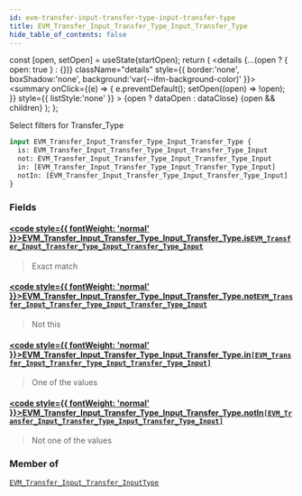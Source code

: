 ```yaml
---
id: evm-transfer-input-transfer-type-input-transfer-type
title: EVM_Transfer_Input_Transfer_Type_Input_Transfer_Type
hide_table_of_contents: false
---
```







  const [open, setOpen] = useState(startOpen);
  return (
    <details {...(open ? { open: true } : {})} className="details" style={{ border:'none', boxShadow:'none', background:'var(--ifm-background-color)' }}>
      <summary
        onClick={(e) => {
          e.preventDefault();
          setOpen((open) => !open);
        }}
        style={{ listStyle:'none' }}
      >
      {open ? dataOpen : dataClose}
      </summary>
      {open && children}
    </details>
  );
};








Select filters for Transfer_Type


```graphql
input EVM_Transfer_Input_Transfer_Type_Input_Transfer_Type {
  is: EVM_Transfer_Input_Transfer_Type_Input_Transfer_Type_Input
  not: EVM_Transfer_Input_Transfer_Type_Input_Transfer_Type_Input
  in: [EVM_Transfer_Input_Transfer_Type_Input_Transfer_Type_Input]
  notIn: [EVM_Transfer_Input_Transfer_Type_Input_Transfer_Type_Input]
}
```




### Fields

#### [<code style={{ fontWeight: 'normal' }}>EVM_Transfer_Input_Transfer_Type_Input_Transfer_Type.<b>is</b></code>](#)<Bullet />[`EVM_Transfer_Input_Transfer_Type_Input_Transfer_Type_Input`](/docs/graphql-reference/enums/evm-transfer-input-transfer-type-input-transfer-type-input) <Badge class="badge badge--secondary" text="enum"/> 
> 
> 
> Exact match
> 

#### [<code style={{ fontWeight: 'normal' }}>EVM_Transfer_Input_Transfer_Type_Input_Transfer_Type.<b>not</b></code>](#)<Bullet />[`EVM_Transfer_Input_Transfer_Type_Input_Transfer_Type_Input`](/docs/graphql-reference/enums/evm-transfer-input-transfer-type-input-transfer-type-input) <Badge class="badge badge--secondary" text="enum"/> 
> 
> 
> Not this
> 

#### [<code style={{ fontWeight: 'normal' }}>EVM_Transfer_Input_Transfer_Type_Input_Transfer_Type.<b>in</b></code>](#)<Bullet />[`[EVM_Transfer_Input_Transfer_Type_Input_Transfer_Type_Input]`](/docs/graphql-reference/enums/evm-transfer-input-transfer-type-input-transfer-type-input) <Badge class="badge badge--secondary" text="list"/> <Badge class="badge badge--secondary" text="enum"/> 
> 
> 
> One of the values
> 

#### [<code style={{ fontWeight: 'normal' }}>EVM_Transfer_Input_Transfer_Type_Input_Transfer_Type.<b>notIn</b></code>](#)<Bullet />[`[EVM_Transfer_Input_Transfer_Type_Input_Transfer_Type_Input]`](/docs/graphql-reference/enums/evm-transfer-input-transfer-type-input-transfer-type-input) <Badge class="badge badge--secondary" text="list"/> <Badge class="badge badge--secondary" text="enum"/> 
> 
> 
> Not one of the values
> 



### Member of

[`EVM_Transfer_Input_Transfer_InputType`](/docs/graphql-reference/inputs/evm-transfer-input-transfer-input-type)  <Badge class="badge badge--secondary" text="input"/>

